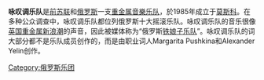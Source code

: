 {{Infobox musical artist <!-- See Wikipedia:WikiProject_Musicians -->
| name                = 咏叹调
| image                 = Ария 29.04.2012г. (Томск).jpg
| caption            = 2012年4月29日，在[[托木斯克|托木斯克]]演唱后. 从左至右: Dubinin, Popov, Zhitnyakov, Udalov,  Holstinin
| image_size            =
| background          = 乐队
| alias               =
| origin              = [[苏联|苏联]]/[[俄罗斯|俄罗斯]]
| genre               = [[重金属音乐|重金属]]
| years_active        = 1985–现在
| label               = [[Moroz_Records|Moroz Records]], [[CD_Maximum|CD Maximum]]
| associated_acts     = [[Kipelov|Kipelov]], [[Master_(Russian_band)|Master]], [[Sergey_Mavrin|Sergey Mavrin]], [[Epidemia|Epidemia]], [[U.D.O.|U.D.O.]]
| website                 = http://www.aria.ru/
| current_members     = [[Vladimir_Holstinin|Vladimir Holstinin]]<br/>[[Vitaly_Dubinin|Vitaly Dubinin]]<br/>Mikhail Zhitnyakov<br/>[[Sergey_Popov_(guitarist)|Sergey Popov]]<br/>[[Maxim_Udalov|Maxim Udalov]]
| past_members        = [[Valery_Kipelov|Valery Kipelov]], [[Sergey_Mavrin|Sergey Mavrin]], [[Sergey_Terentyev|Sergey Terentyev]], [[Alik_Granovsky|Alik Granovsky]], [[Andrey_Bolshakov|Andrey Bolshakov]], [[Alexander_Maniakin|Alexander Maniakin]], [[Arthur_Berkut|Arthur Berkut]]
| notable_instruments =
}}

'''咏叹调乐队'''是[[前苏联|前苏联]]和[[俄罗斯|俄罗斯]]一支[[重金属音樂|重金属音樂]][[乐队|乐队]]，於1985年成立于[[莫斯科|莫斯科]]。在多种公众调查中，咏叹调乐队都位列俄罗斯十大摇滚乐队。咏叹调乐队的音乐很像[[英国重金属新浪潮|英国重金属新浪潮]]的声音，因此被媒体称为“俄罗斯[[铁娘子乐队|铁娘子乐队]]”。咏叹调乐队的词大部分都不是乐队成员创作的，而是由职业词人Margarita Pushkina和Alexander Yelin创作。

{{Authority control}}
[[Category:俄罗斯乐团|Category:俄罗斯乐团]]